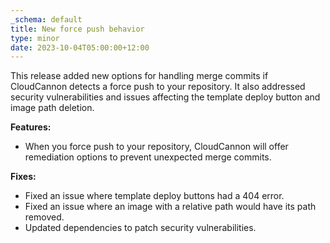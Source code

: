 ```yaml
---
_schema: default
title: New force push behavior
type: minor
date: 2023-10-04T05:00:00+12:00
---
```

This release added new options for handling merge commits if CloudCannon detects a force push to your repository. It also addressed security vulnerabilities and issues affecting the template deploy button and image path deletion.

**Features:**

* When you force push to your repository, CloudCannon will offer remediation options to prevent unexpected merge commits.

**Fixes:**

* Fixed an issue where template deploy buttons had a 404 error.
* Fixed an issue where an image with a relative path would have its path removed.
* Updated dependencies to patch security vulnerabilities.